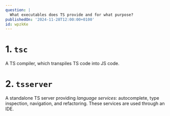 ```yaml
---
question: |
  What executables does TS provide and for what purpose?
publishedOn: '2024-11-28T12:00:00+0100'
id: wpzkKe
---
```

# 1. `tsc`

A TS compiler, which transpiles TS code into JS code.


# 2. `tsserver`

A standalone TS server providing *language services*: autocomplete, type inspection, navigation, and refactoring. These services are used through an IDE.
